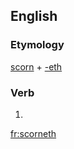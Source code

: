 ==English==

===Etymology===
[[scorn]] + [[-eth]]

===Verb===
{{infl|en|verb form}}

# {{archaic third-person singular of|scorn}}

[[fr:scorneth]]
